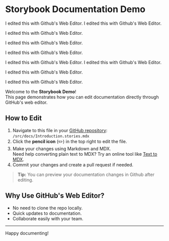 
<Meta title="Introduction" />

# Storybook Documentation Demo

I edited this with Github's Web Editor.
I edited this with Github's Web Editor.

I edited this with Github's Web Editor.

I edited this with Github's Web Editor.

I edited this with Github's Web Editor.



I edited this with Github's Web Editor.
I edited this with Github's Web Editor.

I edited this with Github's Web Editor.



I edited this with Github's Web Editor.



Welcome to the **Storybook Demo**!  
This page demonstrates how you can edit documentation directly through GitHub's web editor.

## How to Edit

1. Navigate to this file in your [GitHub repository](https://github.com/jxh090/storybook-demo):  
   `/src/docs/Introduction.stories.mdx`
2. Click the **pencil icon** (✏️) in the top right to edit the file.
3. Make your changes using Markdown and MDX.  
   Need help converting plain text to MDX? Try an online tool like [Text to MDX](https://www.text2mdx.com/).
4. Commit your changes and create a pull request if needed.

> **Tip:** You can preview your documentation changes in Github after editing.

## Why Use GitHub's Web Editor?

- No need to clone the repo locally.
- Quick updates to documentation.
- Collaborate easily with your team.

---

Happy documenting!
